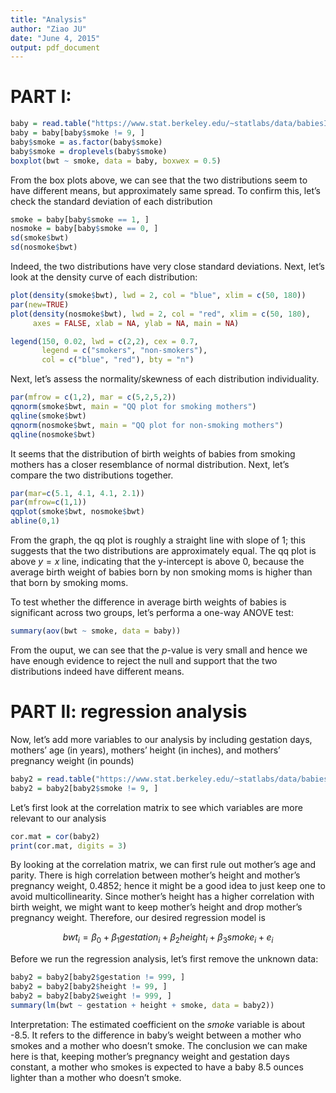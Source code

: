 ```yaml
---
title: "Analysis"
author: "Ziao JU"
date: "June 4, 2015"
output: pdf_document
---
```

# PART I: 

```r
baby = read.table("https://www.stat.berkeley.edu/~statlabs/data/babiesI.data", header = TRUE)
baby = baby[baby$smoke != 9, ]
baby$smoke = as.factor(baby$smoke)
baby$smoke = droplevels(baby$smoke)
boxplot(bwt ~ smoke, data = baby, boxwex = 0.5)
```

From the box plots above, we can see that the two distributions seem to have different means, but approximately same spread. To confirm this, let's check the standard deviation of each distribution
```r
smoke = baby[baby$smoke == 1, ]
nosmoke = baby[baby$smoke == 0, ]
sd(smoke$bwt)
sd(nosmoke$bwt)
```

Indeed, the two distributions have very close standard deviations. Next, let's look at the density curve of each distribution:

```r
plot(density(smoke$bwt), lwd = 2, col = "blue", xlim = c(50, 180))
par(new=TRUE)
plot(density(nosmoke$bwt), lwd = 2, col = "red", xlim = c(50, 180),
     axes = FALSE, xlab = NA, ylab = NA, main = NA)

legend(150, 0.02, lwd = c(2,2), cex = 0.7, 
       legend = c("smokers", "non-smokers"),
       col = c("blue", "red"), bty = "n")
```

Next, let's assess the normality/skewness of each distribution individuality.
```r
par(mfrow = c(1,2), mar = c(5,2,5,2))
qqnorm(smoke$bwt, main = "QQ plot for smoking mothers")
qqline(smoke$bwt)
qqnorm(nosmoke$bwt, main = "QQ plot for non-smoking mothers")
qqline(nosmoke$bwt)
```

It seems that the distribution of birth weights of babies from smoking mothers has a closer resemblance of normal distribution. Next, let's compare the two distributions together.
```r
par(mar=c(5.1, 4.1, 4.1, 2.1))
par(mfrow=c(1,1))
qqplot(smoke$bwt, nosmoke$bwt)
abline(0,1)
```

From the graph, the qq plot is roughly a straight line with slope of 1; this suggests that the two distributions are approximately equal. The qq plot is above $y=x$ line, indicating that the y-intercept is above 0, because the average birth weight of babies born by non smoking moms is higher than that born by smoking moms. 

To test whether the difference in average birth weights of babies is significant across two groups, let's performa a one-way ANOVE test:
```r
summary(aov(bwt ~ smoke, data = baby))
```

From the ouput, we can see that the *p*-value is very small and hence we have enough evidence to reject the null and support that the two distributions indeed have different means.

# PART II: regression analysis

Now, let's add more variables to our analysis by including gestation days, mothers' age (in years), mothers' height (in inches), and mothers' pregnancy weight (in pounds)

```r
baby2 = read.table("https://www.stat.berkeley.edu/~statlabs/data/babies.data", header = TRUE)
baby2 = baby2[baby2$smoke != 9, ] 
```


Let's first look at the correlation matrix to see which variables are more relevant to our analysis

```r
cor.mat = cor(baby2)
print(cor.mat, digits = 3)
```

By looking at the correlation matrix, we can first rule out mother’s age and parity. There is high correlation between mother’s height and mother’s pregnancy weight, 0.4852; hence it might be a good idea to just keep one to avoid multicollinearity. Since mother’s height has a higher correlation with birth weight, we might want to keep mother’s height and drop mother’s pregnancy weight. Therefore, our desired regression model is 

$$bwt_i = \beta_0 + \beta_1 gestation_i + \beta_2 height_i + \beta_3 smoke_i + e_i$$

Before we run the regression analysis, let's first remove the unknown data:
```r
baby2 = baby2[baby2$gestation != 999, ] 
baby2 = baby2[baby2$height != 99, ] 
baby2 = baby2[baby2$weight != 999, ] 
summary(lm(bwt ~ gestation + height + smoke, data = baby2))
```

Interpretation:
The estimated coefficient on the *smoke* variable is about -8.5. It refers to the difference in baby’s weight between a mother who smokes and a mother who doesn’t smoke. The conclusion we can make here is that, keeping mother’s pregnancy weight and gestation days constant, a mother who smokes is expected to have a baby 8.5 ounces lighter than a mother who doesn't smoke. 


